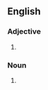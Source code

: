 {{also|Færoese}}
==English==

===Adjective===
{{en-adj|-}}

# {{alternative form of|Faroese|lang=en}}

===Noun===
{{en-noun|~|Faeroese}}

# {{alternative form of|Faroese|lang=en}}